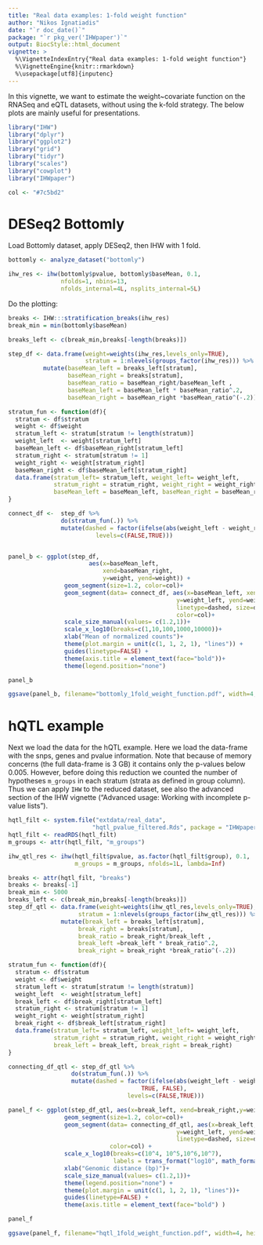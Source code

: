 ```yaml
---
title: "Real data examples: 1-fold weight function"
author: "Nikos Ignatiadis"
date: "`r doc_date()`"
package: "`r pkg_ver('IHWpaper')`"
output: BiocStyle::html_document
vignette: >
  %\VignetteIndexEntry{"Real data examples: 1-fold weight function"}
  %\VignetteEngine{knitr::rmarkdown}
  %\usepackage[utf8]{inputenc}
---
```


In this vignette, we want to estimate the weight~covariate function on the RNASeq and eQTL datasets, without using the k-fold strategy. The below plots are mainly useful for presentations.


```r
library("IHW")
library("dplyr")
library("ggplot2")
library("grid")
library("tidyr")
library("scales")
library("cowplot")
library("IHWpaper")
```

```r
col <- "#7c5bd2"
```
# DESeq2 Bottomly

Load Bottomly dataset, apply DESeq2, then IHW with 1 fold.
```r
bottomly <- analyze_dataset("bottomly")

ihw_res <- ihw(bottomly$pvalue, bottomly$baseMean, 0.1,
               nfolds=1, nbins=13, 
               nfolds_internal=4L, nsplits_internal=5L)
```

 Do the plotting:
```r
breaks <- IHW:::stratification_breaks(ihw_res)
break_min = min(bottomly$baseMean)

breaks_left <- c(break_min,breaks[-length(breaks)])

step_df <- data.frame(weight=weights(ihw_res,levels_only=TRUE),
                      stratum = 1:nlevels(groups_factor(ihw_res))) %>%
          mutate(baseMean_left = breaks_left[stratum], 
                 baseMean_right = breaks[stratum],
                 baseMean_ratio = baseMean_right/baseMean_left , 
                 baseMean_left = baseMean_left * baseMean_ratio^.2,
                 baseMean_right = baseMean_right *baseMean_ratio^(-.2))

stratum_fun <- function(df){
  stratum <- df$stratum
  weight <- df$weight
  stratum_left <- stratum[stratum != length(stratum)]
  weight_left  <- weight[stratum_left]
  baseMean_left <- df$baseMean_right[stratum_left]
  stratum_right <- stratum[stratum != 1]
  weight_right <- weight[stratum_right]
  baseMean_right <- df$baseMean_left[stratum_right]
  data.frame(stratum_left= stratum_left, weight_left= weight_left, 
             stratum_right = stratum_right, weight_right = weight_right,
             baseMean_left = baseMean_left, baseMean_right = baseMean_right)
}

connect_df <-  step_df %>% 
               do(stratum_fun(.)) %>%
               mutate(dashed = factor(ifelse(abs(weight_left - weight_right) > 10^(-4) , TRUE, FALSE),
                         levels=c(FALSE,TRUE)))


panel_b <- ggplot(step_df, 
                       aes(x=baseMean_left, 
                           xend=baseMean_right, 
                           y=weight, yend=weight)) +
                geom_segment(size=1.2, color=col)+ 
                geom_segment(data= connect_df, aes(x=baseMean_left, xend=baseMean_right, 
                                                y=weight_left, yend=weight_right, 
                                                linetype=dashed, size=dashed),
                                                color=col)+
                scale_size_manual(values= c(1.2,1))+
                scale_x_log10(breaks=c(1,10,100,1000,10000))+
                xlab("Mean of normalized counts")+
                theme(plot.margin = unit(c(1, 1, 2, 1), "lines")) +
                guides(linetype=FALSE) + 
                theme(axis.title = element_text(face="bold"))+
                theme(legend.position="none")

panel_b
```

```r
ggsave(panel_b, filename="bottomly_1fold_weight_function.pdf", width=4, height=4)
```

# hQTL example

Next we load the data for the hQTL example. Here we load the data-frame with the snps, genes and pvalue information. Note that because of memory concerns (the full data-frame is 3 GB) it contains only the p-values below 0.005. However, before doing this reduction we counted the number of hypotheses `m_groups` in each stratum (strata as defined in group column). Thus we can apply `IHW` to the reduced dataset, see also the advanced section of the IHW vignette ("Advanced usage: Working with incomplete p-value lists"). 

```r
hqtl_filt <- system.file("extdata/real_data",
                        "hqtl_pvalue_filtered.Rds", package = "IHWpaper")
hqtl_filt <- readRDS(hqtl_filt)
m_groups <- attr(hqtl_filt, "m_groups")

ihw_qtl_res <- ihw(hqtl_filt$pvalue, as.factor(hqtl_filt$group), 0.1,
                   m_groups = m_groups, nfolds=1L, lambda=Inf)
```

```r
breaks <- attr(hqtl_filt, "breaks")
breaks <- breaks[-1]
break_min <- 5000
breaks_left <- c(break_min,breaks[-length(breaks)])
step_df_qtl <- data.frame(weight=weights(ihw_qtl_res,levels_only=TRUE),
                    stratum = 1:nlevels(groups_factor(ihw_qtl_res))) %>%
               mutate(break_left = breaks_left[stratum],
                    break_right = breaks[stratum],
                    break_ratio = break_right/break_left , 
                    break_left =break_left * break_ratio^.2,
                    break_right = break_right *break_ratio^(-.2))

stratum_fun <- function(df){
  stratum <- df$stratum
  weight <- df$weight
  stratum_left <- stratum[stratum != length(stratum)]
  weight_left  <- weight[stratum_left]
  break_left <- df$break_right[stratum_left]
  stratum_right <- stratum[stratum != 1]
  weight_right <- weight[stratum_right]
  break_right <- df$break_left[stratum_right]
  data.frame(stratum_left= stratum_left, weight_left= weight_left, 
             stratum_right = stratum_right, weight_right = weight_right,
             break_left = break_left, break_right = break_right)
}

connecting_df_qtl <- step_df_qtl %>% 
                  do(stratum_fun(.)) %>%
                  mutate(dashed = factor(ifelse(abs(weight_left - weight_right) > 5, 
                                      TRUE, FALSE),
                                  levels=c(FALSE,TRUE)))

panel_f <- ggplot(step_df_qtl, aes(x=break_left, xend=break_right,y=weight, yend=weight)) +
                geom_segment(size=1.2, color=col)+                
                geom_segment(data= connecting_df_qtl, aes(x=break_left, xend=break_right, 
                                                y=weight_left, yend=weight_right, 
                                                linetype=dashed, size=dashed),
                             color=col) +
                scale_x_log10(breaks=c(10^4, 10^5,10^6,10^7), 
                              labels = trans_format("log10", math_format(10^.x))) +
                xlab("Genomic distance (bp)")+
                scale_size_manual(values= c(1.2,1))+
                theme(legend.position="none") +
                theme(plot.margin = unit(c(1, 1, 2, 1), "lines"))+
                guides(linetype=FALSE) + 
                theme(axis.title = element_text(face="bold") )

panel_f
```

```r
ggsave(panel_f, filename="hqtl_1fold_weight_function.pdf", width=4, height=4)
```